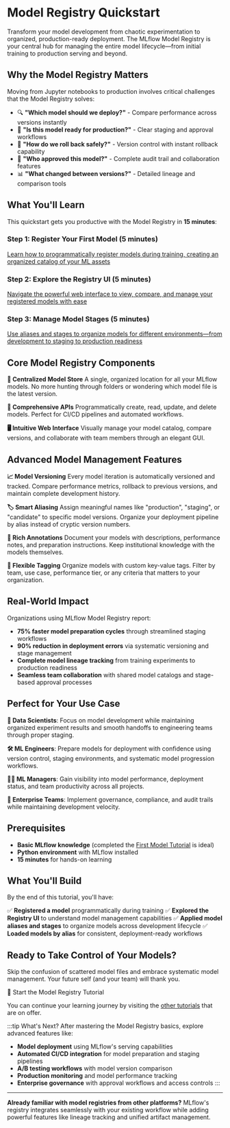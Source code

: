 
# Model Registry Quickstart

Transform your model development from chaotic experimentation to organized, production-ready deployment. The MLflow Model Registry is your central hub for managing the entire model lifecycle—from initial training to production serving and beyond.

## Why the Model Registry Matters

Moving from Jupyter notebooks to production involves critical challenges that the Model Registry solves:

- 🔍 **"Which model should we deploy?"** - Compare performance across versions instantly
- 🚀 **"Is this model ready for production?"** - Clear staging and approval workflows
- 🔄 **"How do we roll back safely?"** - Version control with instant rollback capability
- 👥 **"Who approved this model?"** - Complete audit trail and collaboration features
- 📊 **"What changed between versions?"** - Detailed lineage and comparison tools

## What You'll Learn

This quickstart gets you productive with the Model Registry in **15 minutes**:

### **Step 1: Register Your First Model** (5 minutes)
[Learn how to programmatically register models during training, creating an organized catalog of your ML assets](/ml/getting-started/registering-first-model/step1-register-model)

### **Step 2: Explore the Registry UI** (5 minutes)
[Navigate the powerful web interface to view, compare, and manage your registered models with ease](/ml/getting-started/registering-first-model/step2-explore-registered-model)

### **Step 3: Manage Model Stages** (5 minutes)
[Use aliases and stages to organize models for different environments—from development to staging to production readiness](/ml/getting-started/registering-first-model/step3-load-model)

## Core Model Registry Components

**🏪 Centralized Model Store**
A single, organized location for all your MLflow models. No more hunting through folders or wondering which model file is the latest version.

**🔧 Comprehensive APIs**
Programmatically create, read, update, and delete models. Perfect for CI/CD pipelines and automated workflows.

**🖥️ Intuitive Web Interface**
Visually manage your model catalog, compare versions, and collaborate with team members through an elegant GUI.

## Advanced Model Management Features

**📈 Model Versioning**
Every model iteration is automatically versioned and tracked. Compare performance metrics, rollback to previous versions, and maintain complete development history.

**🏷️ Smart Aliasing**
Assign meaningful names like "production", "staging", or "candidate" to specific model versions. Organize your deployment pipeline by alias instead of cryptic version numbers.

**📝 Rich Annotations**
Document your models with descriptions, performance notes, and preparation instructions. Keep institutional knowledge with the models themselves.

**🔖 Flexible Tagging**
Organize models with custom key-value tags. Filter by team, use case, performance tier, or any criteria that matters to your organization.

## Real-World Impact

Organizations using MLflow Model Registry report:

- **75% faster model preparation cycles** through streamlined staging workflows
- **90% reduction in deployment errors** via systematic versioning and stage management
- **Complete model lineage tracking** from training experiments to production readiness
- **Seamless team collaboration** with shared model catalogs and stage-based approval processes

## Perfect for Your Use Case

**🔬 Data Scientists**: Focus on model development while maintaining organized experiment results and smooth handoffs to engineering teams through proper staging.

**🛠️ ML Engineers**: Prepare models for deployment with confidence using version control, staging environments, and systematic model progression workflows.

**👨‍💼 ML Managers**: Gain visibility into model performance, deployment status, and team productivity across all projects.

**🏢 Enterprise Teams**: Implement governance, compliance, and audit trails while maintaining development velocity.

## Prerequisites

- **Basic MLflow knowledge** (completed the [First Model Tutorial](/ml/getting-started/logging-first-model/) is ideal)
- **Python environment** with MLflow installed
- **15 minutes** for hands-on learning

## What You'll Build

By the end of this tutorial, you'll have:

✅ **Registered a model** programmatically during training
✅ **Explored the Registry UI** to understand model management capabilities
✅ **Applied model aliases and stages** to organize models across development lifecycle
✅ **Loaded models by alias** for consistent, deployment-ready workflows

## Ready to Take Control of Your Models?

Skip the confusion of scattered model files and embrace systematic model management. Your future self (and your team) will thank you.

<Link className="button button--primary" to="step1-register-model">
  🚀 Start the Model Registry Tutorial
</Link>

You can continue your learning journey by visiting the [other tutorials](/ml/getting-started) that are on offer.

:::tip What's Next?
After mastering the Model Registry basics, explore advanced features like:
- **Model deployment** using MLflow's serving capabilities
- **Automated CI/CD integration** for model preparation and staging pipelines
- **A/B testing workflows** with model version comparison
- **Production monitoring** and model performance tracking
- **Enterprise governance** with approval workflows and access controls
:::

---

**Already familiar with model registries from other platforms?** MLflow's registry integrates seamlessly with your existing workflow while adding powerful features like lineage tracking and unified artifact management.